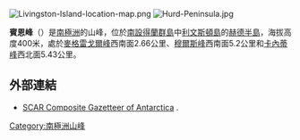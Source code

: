 [[Image:Livingston-Island-location-map.png|thumb]]
[[Image:Hurd-Peninsula.jpg|thumb]]

'''賓恩峰'''（{{lang-en|Binn Peak}}）是[[南極洲|南極洲]]的山峰，位於[[南設得蘭群島|南設得蘭群島]]中[[利文斯頓島|利文斯頓島]]的[[赫德半島|赫德半島]]，海拔高度400米，處於[[麥格雷戈爾峰|麥格雷戈爾峰]]西南面2.66公里、[[穆爾斯峰|穆爾斯峰]]西南面5.2公里和[[卡內蒂峰|卡內蒂峰]]西北面5.43公里。

{{coord|62|43|02|S|60|25|29.3|W|display=title}}

==外部連結==
* [http://data.aad.gov.au/aadc/gaz/scar/ SCAR Composite Gazetteer of Antarctica] {{WebCite|url=https://www.webcitation.org/5ug2CfC7m?url=http://data.aad.gov.au/aadc/gaz/scar/ |date=20101202140255 |dateformat=iso }}.

{{Antarctica-geo-stub}}
[[Category:南極洲山峰|Category:南極洲山峰]]